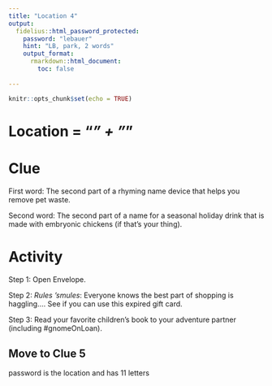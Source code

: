 ```yaml
---
title: "Location 4"
output:
  fidelius::html_password_protected:
    password: "lebauer"
    hint: "LB, park, 2 words"
    output_format: 
      rmarkdown::html_document:
        toc: false
      
---
```


```r
knitr::opts_chunk$set(echo = TRUE)
```


# Location = "___" + "___"

# Clue

First word: The second part of a rhyming name device that helps you remove pet waste.

Second word: The second part of a name for a seasonal holiday drink that is made with embryonic chickens (if that's your thing).



# Activity

Step 1: Open Envelope.    

Step 2: _Rules 'smules_: Everyone knows the best part of shopping is haggling.... See if you can use this expired gift card.  

Step 3: Read your favorite children's book to your adventure partner (including #gnomeOnLoan).


## Move to Clue 5
password is the location and has 11 letters
